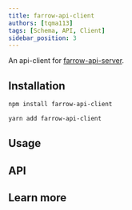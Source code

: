 ```yaml
---
title: farrow-api-client
authors: [tqma113]
tags: [Schema, API, Client]
sidebar_position: 3
---
```



An api-client for [farrow-api-server](./03-farrow-api-server.mdx).

## Installation

<Tabs groupId="package-tool">
<TabItem value="npm" label="npm">

```bash
npm install farrow-api-client
```

</TabItem>
<TabItem value="yarn" label="Yarn" default>

```bash
yarn add farrow-api-client
```

</TabItem>
</Tabs>

## Usage

## API

## Learn more
